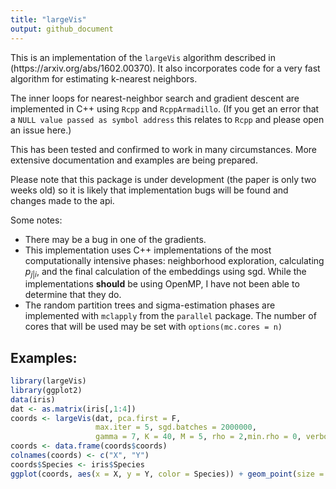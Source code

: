 ```yaml
---
title: "largeVis"
output: github_document
---
```


This is an implementation of the `largeVis` algorithm described in (https://arxiv.org/abs/1602.00370).  It also incorporates code for a very fast algorithm for estimating k-nearest neighbors.

The inner loops for nearest-neighbor search and gradient descent are implemented in C++ using `Rcpp` and `RcppArmadillo`.  (If you get an error that a `NULL value passed as symbol address` this relates to `Rcpp` and please open an issue here.)

This has been tested and confirmed to work in many circumstances.  More extensive documentation and examples are being prepared. 

Please note that this package is under development (the paper is only two weeks old) so it is likely that implementation bugs will be found and changes made to the api.

Some notes:

* There may be a bug in one of the gradients.  
* This implementation uses C++ implementations of the most computationally intensive phases: neighborhood exploration, calculating $p_{j|i}$, and the final calculation of the embeddings using sgd.  While the implementations **should** be using OpenMP, I have not been able to determine that they do.  
* The random partition trees and sigma-estimation phases are implemented with `mclapply` from the `parallel` package.  The number of cores that will be used may be set with `options(mc.cores = n)`

## Examples:

```r
library(largeVis)
library(ggplot2)
data(iris)
dat <- as.matrix(iris[,1:4])
coords <- largeVis(dat, pca.first = F, 
                   max.iter = 5, sgd.batches = 2000000, 
                   gamma = 7, K = 40, M = 5, rho = 2,min.rho = 0, verbose = FALSE)
coords <- data.frame(coords$coords)
colnames(coords) <- c("X", "Y")
coords$Species <- iris$Species
ggplot(coords, aes(x = X, y = Y, color = Species)) + geom_point(size = 0.5)
```


